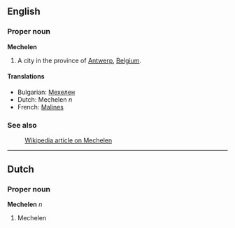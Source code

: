 ==English==
===Proper noun===
'''Mechelen'''

#A city in the province of [[Antwerp]], [[Belgium]].

====Translations====
*Bulgarian: [[Мехелен]]
*Dutch: Mechelen ''n''
*French: [[Malines]]

===See also===
:[[en:Mechelen|Wikipedia article on Mechelen]]

----
==Dutch==
===Proper noun===
'''Mechelen''' ''n''

#Mechelen